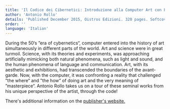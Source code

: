```yaml
---
title: 'Il Codice dei Cibernetici: Introduzione alla Computer Art con Processing'
author: 'Antonio Rollo'
details: 'Published December 2015, Oistros Edizioni. 320 pages. Softcover.'
order: ''
language: 'Italian'
---
```


During the 50‘s ”era of cybernetics“, computer entered into the history of art simultaneously in different parts of the world. Art and science were in great turmoil. Science, with its theories and experiments, was approaching artificially mimicking both natural phenomena, such as light and sound, and the human phenomena of language and communication. Art, with its aesthetic and exhibitions, had transcended the boundaries of the avant-garde. Now, with the computer, it was confronting a reality that challenged ”the where“ and ”the how“ of doing art and the very meaning of ”masterpiece“. Antonio Rollo takes us on a tour of these seminal works from his unique perspective of the artist, through the code!

There's additional information on the [publisher's website.](http://www.oistros.it/computerarts/)